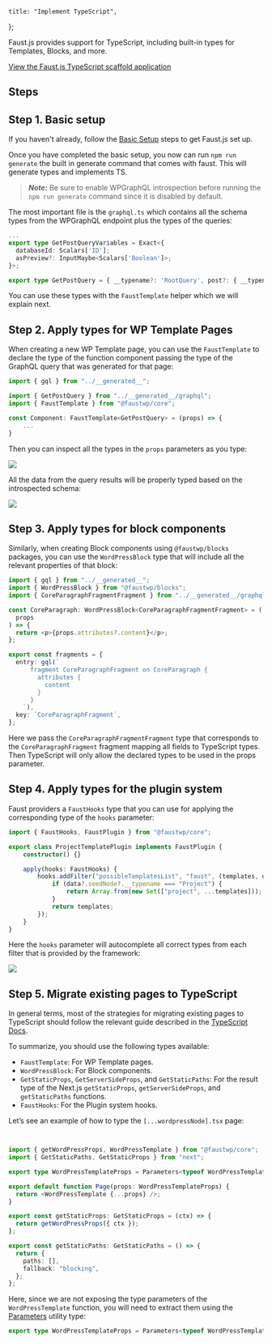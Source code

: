 	title: "Implement TypeScript",
};

Faust.js provides support for TypeScript, including built-in types for Templates, Blocks, and more.

[View the Faust.js TypeScript scaffold application](https://github.com/wpengine/faust-scaffold-ts)

## Steps

## Step 1. Basic setup

If you haven't already, follow the [Basic Setup](/docs/how-to/basic-setup/) steps to get Faust.js set up.

Once you have completed the basic setup, you now can run `npm run generate` the built in generate command that comes with faust. This will generate types and implements TS.

> **_Note:_** Be sure to enable WPGraphQL introspection before running the `npm run generate` command since it is disabled by default.

The most important file is the `graphql.ts` which contains all the schema types from the WPGraphQL endpoint plus the types of the queries:

```ts title="/src/__generated__/graphql.ts"
...
export type GetPostQueryVariables = Exact<{
  databaseId: Scalars['ID'];
  asPreview?: InputMaybe<Scalars['Boolean']>;
}>;

export type GetPostQuery = { __typename?: 'RootQuery', post?: { __typename?: 'Post', title?: string | null, content?: string | null, date?: string | null, author?: { __typename?: 'NodeWithAuthorToUserConnectionEdge', node: { __typename?: 'User', name?: string | null } } | null } | null, generalSettings?: { __typename?: 'GeneralSettings', title?: string | null, description?: string | null } | null, primaryMenuItems?: { __typename?: 'RootQueryToMenuItemConnection', nodes: Array<{ __typename?: 'MenuItem', id: string, uri?: string | null, path?: string | null, label?: string | null, parentId?: string | null, cssClasses?: Array<string | null> | null, menu?: { __typename?: 'MenuItemToMenuConnectionEdge', node: { __typename?: 'Menu', name?: string | null } } | null }> } | null };
```

You can use these types with the `FaustTemplate` helper which we will explain next.

## Step 2. Apply types for WP Template Pages

When creating a new WP Template page, you can use the `FaustTemplate` to declare the type of the function component passing the type of the GraphQL query that was generated for that page:

```ts title="src/wp-templates/single.tsx"
import { gql } from "../__generated__";

import { GetPostQuery } from "../__generated__/graphql";
import { FaustTemplate } from "@faustwp/core";

const Component: FaustTemplate<GetPostQuery> = (props) => {
    ...
}
```

Then you can inspect all the types in the `props` parameters as you type:

![](./images/ts-image-one.png)

All the data from the query results will be properly typed based on the introspected schema:

![](./images/ts-image-two.png)

## Step 3. Apply types for block components

Similarly, when creating Block components using `@faustwp/blocks` packages, you can use the `WordPressBlock` type that will include all the relevant properties of that block:

```ts title="src/wp-blocks/CoreParagraph.tsx"
import { gql } from "../__generated__";
import { WordPressBlock } from "@faustwp/blocks";
import { CoreParagraphFragmentFragment } from "../__generated__/graphql";

const CoreParagraph: WordPressBlock<CoreParagraphFragmentFragment> = (
  props
) => {
  return <p>{props.attributes?.content}</p>;
};

export const fragments = {
  entry: gql(`
      fragment CoreParagraphFragment on CoreParagraph {
        attributes {
          content
        }
      }
    `),
  key: `CoreParagraphFragment`,
};
```

Here we pass the `CoreParagraphFragmentFragment` type that corresponds to the `CoreParagraphFragment` fragment mapping all fields to TypeScript types. Then TypeScript will only allow the declared types to be used in the props parameter.

## Step 4. Apply types for the plugin system

Faust providers a `FaustHooks` type that you can use for applying the corresponding type of the `hooks` parameter:

```ts title="src/plugins/ProjectTemplatePlugin.ts"
import { FaustHooks, FaustPlugin } from "@faustwp/core";

export class ProjectTemplatePlugin implements FaustPlugin {
	constructor() {}

	apply(hooks: FaustHooks) {
		hooks.addFilter("possibleTemplatesList", "faust", (templates, data) => {
			if (data?.seedNode?.__typename === "Project") {
				return Array.from(new Set(["project", ...templates]));
			}
			return templates;
		});
	}
}
```

Here the `hooks` parameter will autocomplete all correct types from each filter that is provided by the framework:

![](./images/typescript-fausthooks-type.png)

## Step 5. Migrate existing pages to TypeScript

In general terms, most of the strategies for migrating existing pages to TypeScript should follow the relevant guide described in the [TypeScript Docs](https://www.typescriptlang.org/docs/).

To summarize, you should use the following types available:

- `FaustTemplate`: For WP Template pages.
- `WordPressBlock`: For Block components.
- `GetStaticProps`, `GetServerSideProps`, and `GetStaticPaths`: For the result type of the Next.js `getStaticProps`, `getServerSideProps`, and `getStaticPaths` functions.
- `FaustHooks`: For the Plugin system hooks.

Let’s see an example of how to type the `[...wordpressNode].tsx` page:

```ts title=" src/pages/[...wordpressNode].tsx"


import { getWordPressProps, WordPressTemplate } from "@faustwp/core";
import { GetStaticPaths, GetStaticProps } from "next";

export type WordPressTemplateProps = Parameters<typeof WordPressTemplate>[0];

export default function Page(props: WordPressTemplateProps) {
  return <WordPressTemplate {...props} />;
}

export const getStaticProps: GetStaticProps = (ctx) => {
  return getWordPressProps({ ctx });
};

export const getStaticPaths: GetStaticPaths = () => {
  return {
    paths: [],
    fallback: "blocking",
  };
};
```

Here, since we are not exposing the type parameters of the `WordPressTemplate` function, you will need to extract them using the [Parameters](https://www.typescriptlang.org/docs/handbook/utility-types.html#parameterstype) utility type:

```ts title="[...wordpressNode].tsx"
export type WordPressTemplateProps = Parameters<typeof WordPressTemplate>[0];
```
